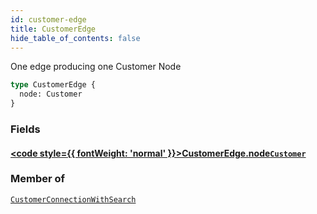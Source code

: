 ```yaml
---
id: customer-edge
title: CustomerEdge
hide_table_of_contents: false
---
```








One edge producing one Customer Node

```graphql
type CustomerEdge {
  node: Customer
}
```


### Fields

#### [<code style={{ fontWeight: 'normal' }}>CustomerEdge.<b>node</b></code>](#)<Bullet />[`Customer`](/demand/api/graphql-admin/reference/objects/customer) <Badge class="secondary" text="object"/>
> 
> 



### Member of

[`CustomerConnectionWithSearch`](/demand/api/graphql-admin/reference/objects/customer-connection-with-search)  <Badge class="secondary" text="object"/>




